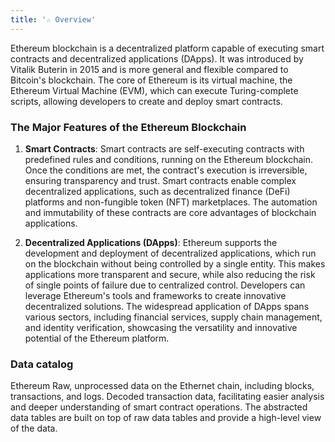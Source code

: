 ```yaml
---
title: '☆ Overview'
---
```


Ethereum blockchain is a decentralized platform capable of executing smart contracts and decentralized applications (DApps). It was introduced by Vitalik Buterin in 2015 and is more general and flexible compared to Bitcoin's blockchain. The core of Ethereum is its virtual machine, the Ethereum Virtual Machine (EVM), which can execute Turing-complete scripts, allowing developers to create and deploy smart contracts.

### The Major Features of the Ethereum Blockchain

1. **Smart Contracts**: Smart contracts are self-executing contracts with predefined rules and conditions, running on the Ethereum blockchain. Once the conditions are met, the contract's execution is irreversible, ensuring transparency and trust. Smart contracts enable complex decentralized applications, such as decentralized finance (DeFi) platforms and non-fungible token (NFT) marketplaces. The automation and immutability of these contracts are core advantages of blockchain applications.

2. **Decentralized Applications (DApps)**: Ethereum supports the development and deployment of decentralized applications, which run on the blockchain without being controlled by a single entity. This makes applications more transparent and secure, while also reducing the risk of single points of failure due to centralized control. Developers can leverage Ethereum's tools and frameworks to create innovative decentralized solutions. The widespread application of DApps spans various sectors, including financial services, supply chain management, and identity verification, showcasing the versatility and innovative potential of the Ethereum platform.

### Data catalog

<CardGroup cols={3}>
    <Card title="Raw" icon="binary" href="./raw/blocks">
        Ethereum Raw, unprocessed data on the Ethernet chain, including blocks, transactions, and logs.
    </Card>
    <Card title="decoded" icon="code" href="./decoded/overview">
        Decoded transaction data, facilitating easier analysis and deeper understanding of smart contract operations.
    </Card>
    <Card title="Abstracted" icon="head-side-gear" href="./raw/transactions">
        The abstracted data tables are built on top of raw data tables and provide a high-level view of the data.
    </Card>
</CardGroup>